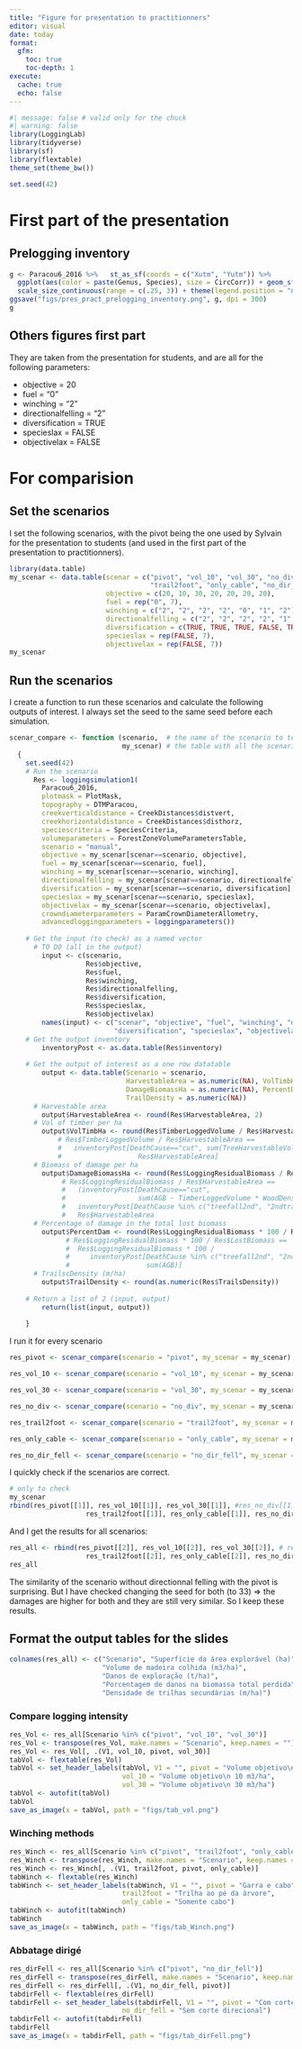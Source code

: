 ```yaml
---
title: "Figure for presentation to practitionners"
editor: visual
date: today
format: 
  gfm:
    toc: true
    toc-depth: 1
execute:  
  cache: true
  echo: false    
---
```


```r
#| message: false # valid only for the chuck
#| warning: false
library(LoggingLab)
library(tidyverse)
library(sf)
library(flextable)
theme_set(theme_bw())
```

```r
set.seed(42)
```

# First part of the presentation

## Prelogging inventory

```r
g <- Paracou6_2016 %>%   st_as_sf(coords = c("Xutm", "Yutm")) %>% 
  ggplot(aes(color = paste(Genus, Species), size = CircCorr)) + geom_sf() + 
  scale_size_continuous(range = c(.25, 3)) + theme(legend.position = "none")
ggsave("figs/pres_pract_prelogging_inventory.png", g, dpi = 300)
g
```

## Others figures first part

They are taken from the presentation for students, and are all for the following parameters: 

-   objective = 20 
-   fuel = "0" 
-   winching = "2" 
-   directionalfelling = "2" 
-   diversification = TRUE 
-   specieslax = FALSE 
-   objectivelax = FALSE


# For comparision

## Set the scenarios

I set the following scenarios, with the pivot being the one used by Sylvain for the presentation to students (and used in the first part of the presentation to practitionners).

```r
library(data.table)
my_scenar <- data.table(scenar = c("pivot", "vol_10", "vol_30", "no_div", 
                                   "trail2foot", "only_cable", "no_dir_fell"),
                        objective = c(20, 10, 30, 20, 20, 20, 20),
                        fuel = rep("0", 7), 
                        winching = c("2", "2", "2", "2", "0", "1", "2"),
                        directionalfelling = c("2", "2", "2", "2", "1", "2", "0"),
                        diversification = c(TRUE, TRUE, TRUE, FALSE, TRUE, TRUE, TRUE),
                        specieslax = rep(FALSE, 7),
                        objectivelax = rep(FALSE, 7))
my_scenar
```

## Run the scenarios

I create a function to run these scenarios and calculate the following outputs of interest.
I always set the seed to the same seed before each simulation.

```r
scenar_compare <- function (scenario,  # the name of the scenario to test
                            my_scenar) # the table with all the scenario
  {
    set.seed(42)
    # Run the scenario
      Res <- loggingsimulation1(
        Paracou6_2016,
        plotmask = PlotMask, 
        topography = DTMParacou,
        creekverticaldistance = CreekDistances$distvert,
        creekhorizontaldistance = CreekDistances$disthorz,
        speciescriteria = SpeciesCriteria,
        volumeparameters = ForestZoneVolumeParametersTable,
        scenario = "manual",
        objective = my_scenar[scenar==scenario, objective],
        fuel = my_scenar[scenar==scenario, fuel], 
        winching = my_scenar[scenar==scenario, winching], 
        directionalfelling = my_scenar[scenar==scenario, directionalfelling], 
        diversification = my_scenar[scenar==scenario, diversification], 
        specieslax = my_scenar[scenar==scenario, specieslax], 
        objectivelax = my_scenar[scenar==scenario, objectivelax],
        crowndiameterparameters = ParamCrownDiameterAllometry,
        advancedloggingparameters = loggingparameters())
      
    # Get the input (to check) as a named vector
      # TO DO (all in the output)
        input <- c(scenario,
                   Res$objective,
                   Res$fuel,
                   Res$winching,
                   Res$directionalfelling,
                   Res$diversification,
                   Res$specieslax,
                   Res$objectivelax)
        names(input) <- c("scenar", "objective", "fuel", "winching", "directionalfelling", 
                          "diversification", "specieslax", "objectivelax")
    # Get the output inventory
        inventoryPost <- as.data.table(Res$inventory)
    
    # Get the output of interest as a one row datatable
        output <- data.table(Scenario = scenario, 
                             HarvestableArea = as.numeric(NA), VolTimbHa = as.numeric(NA),
                             DamageBiomassHa = as.numeric(NA), PercentDam = as.numeric(NA),
                             TrailDensity = as.numeric(NA))
      # Harvestable area
        output$HarvestableArea <- round(Res$HarvestableArea, 2)
      # Vol of timber per ha
        output$VolTimbHa <- round(Res$TimberLoggedVolume / Res$HarvestableArea, 1)
            # Res$TimberLoggedVolume / Res$HarvestableArea ==
            #   inventoryPost[DeathCause=="cut", sum(TreeHarvestableVolume)/
            #                   Res$HarvestableArea] 
      # Biomass of damage per ha
        output$DamageBiomassHa <- round(Res$LoggingResidualBiomass / Res$HarvestableArea, 2)
             # Res$LoggingResidualBiomass / Res$HarvestableArea ==
             #   (inventoryPost[DeathCause=="cut", 
             #                  sum(AGB - TimberLoggedVolume * WoodDensity)] +
             #   inventoryPost[DeathCause %in% c("treefall2nd", "2ndtrail"), sum(AGB)]) /
             #   Res$HarvestableArea
      # Percentage of damage in the total lost biomass
        output$PercentDam <- round(Res$LoggingResidualBiomass * 100 / Res$LostBiomass, 1)
              # Res$LoggingResidualBiomass * 100 / Res$LostBiomass ==
              #  Res$LoggingResidualBiomass * 100 / 
              #     inventoryPost[DeathCause %in% c("treefall2nd", "2ndtrail", "cut"),
              #                   sum(AGB)]  
      # TrailscDensity (m/ha)
        output$TrailDensity <- round(as.numeric(Res$TrailsDensity))
      
    # Return a list of 2 (input, output)
        return(list(input, output))
        
    }
```

I run it for every scenario 

```r
res_pivot <- scenar_compare(scenario = "pivot", my_scenar = my_scenar)
```

```r
res_vol_10 <- scenar_compare(scenario = "vol_10", my_scenar = my_scenar)
```

```r
res_vol_30 <- scenar_compare(scenario = "vol_30", my_scenar = my_scenar)
```

```r
res_no_div <- scenar_compare(scenario = "no_div", my_scenar = my_scenar)
```

```r
res_trail2foot <- scenar_compare(scenario = "trail2foot", my_scenar = my_scenar)
```

```r
res_only_cable <- scenar_compare(scenario = "only_cable", my_scenar = my_scenar)
```

```r
res_no_dir_fell <- scenar_compare(scenario = "no_dir_fell", my_scenar = my_scenar)
```

I quickly check if the scenarios are correct.

```r
# only to check
my_scenar 
rbind(res_pivot[[1]], res_vol_10[[1]], res_vol_30[[1]], #res_no_div[[1]],
                   res_trail2foot[[1]], res_only_cable[[1]], res_no_dir_fell[[1]])
```

And I get the results for all scenarios: 

```r
res_all <- rbind(res_pivot[[2]], res_vol_10[[2]], res_vol_30[[2]], # res_no_div[[2]],
                   res_trail2foot[[2]], res_only_cable[[2]], res_no_dir_fell[[2]])
res_all
```

The similarity of the scenario without directionnal felling with the pivot is surprising. 
But I have checked changing the seed for both (to 33) => the damages are higher for both and they are still very similar.
So I keep these results.

## Format the output tables for the slides

```r
colnames(res_all) <- c("Scenario", "Superfície da área explorável (ha)",
                       "Volume de madeira colhida (m3/ha)",
                       "Danos de exploração (t/ha)",
                       "Porcentagem de danos na biomassa total perdida",
                       "Densidade de trilhas secundárias (m/ha)")
```



### Compare logging intensity

```r
res_Vol <- res_all[Scenario %in% c("pivot", "vol_10", "vol_30")]
res_Vol <- transpose(res_Vol, make.names = "Scenario", keep.names = "")
res_Vol <- res_Vol[, .(V1, vol_10, pivot, vol_30)]
tabVol <- flextable(res_Vol)
tabVol <- set_header_labels(tabVol, V1 = "", pivot = "Volume objetivo\n 20 m3/ha",
                            vol_10 = "Volume objetivo\n 10 m3/ha", 
                            vol_30 = "Volume objetivo\n 30 m3/ha")
tabVol <- autofit(tabVol)
tabVol
save_as_image(x = tabVol, path = "figs/tab_vol.png")
```


### Winching methods

```r
res_Winch <- res_all[Scenario %in% c("pivot", "trail2foot", "only_cable")]
res_Winch <- transpose(res_Winch, make.names = "Scenario", keep.names = "")
res_Winch <- res_Winch[, .(V1, trail2foot, pivot, only_cable)]
tabWinch <- flextable(res_Winch)
tabWinch <- set_header_labels(tabWinch, V1 = "", pivot = "Garra e cabo",
                            trail2foot = "Trilha ao pé da árvore", 
                            only_cable = "Somente cabo")
tabWinch <- autofit(tabWinch)
tabWinch
save_as_image(x = tabWinch, path = "figs/tab_Winch.png")
```


### Abbatage dirigé

```r
res_dirFell <- res_all[Scenario %in% c("pivot", "no_dir_fell")]
res_dirFell <- transpose(res_dirFell, make.names = "Scenario", keep.names = "")
res_dirFell <- res_dirFell[, .(V1, no_dir_fell, pivot)]
tabdirFell <- flextable(res_dirFell)
tabdirFell <- set_header_labels(tabdirFell, V1 = "", pivot = "Com corte direcional",
                            no_dir_fell = "Sem corte direcional")
tabdirFell <- autofit(tabdirFell)
tabdirFell
save_as_image(x = tabdirFell, path = "figs/tab_dirFell.png")
```

